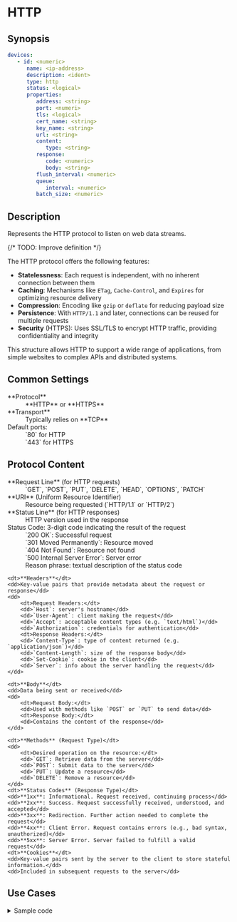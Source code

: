 # HTTP

## Synopsis

```yaml
devices:
   - id: <numeric>
      name: <ip-address>
      description: <ident>
      type: http
      status: <logical>
      properties:
         address: <string>
         port: <numeri>
         tls: <logical>
         cert_name: <string>
         key_name: <string>
         url: <string>
         content:
            type: <string>
         response:
            code: <numeric>
            body: <string>
         flush_interval: <numeric>
         queue:
            interval: <numeric>
         batch_size: <numeric>
```

## Description

Represents the HTTP protocol to listen on web data streams.

{/* TODO: Improve definition */}

The HTTP protocol offers the following features:

* **Statelessness**: Each request is independent, with no inherent connection between them
* **Caching**: Mechanisms like `ETag`, `Cache-Control`, and `Expires` for optimizing resource delivery
* **Compression**: Encoding like `gzip` or `deflate` for reducing payload size
* **Persistence**: With `HTTP/1.1` and later, connections can be reused for multiple requests
* **Security** (HTTPS): Uses SSL/TLS to encrypt HTTP traffic, providing confidentiality and integrity

This structure allows HTTP to support a wide range of applications, from simple websites to complex APIs and distributed systems.

## Common Settings

<dl>
	<dt>**Protocol**</dt>
	<dd>**HTTP** or **HTTPS**</dd>
	<dt>**Transport**</dt>
	<dd>
		Typically relies on **TCP**
		<dt>Default ports:</dt>
		<dd>`80` for HTTP</dd>
		<dd>`443` for HTTPS</dd>
	</dd>
</dl>

## Protocol Content

<dl>
	<dt>**Request Line** (for HTTP requests)</dt>
	<dd>`GET`, `POST`, `PUT`, `DELETE`, `HEAD`, `OPTIONS`, `PATCH`</dd>
	<dt>**URI**  (Uniform Resource Identifier)</dt>
	<dd>Resource being requested (`HTTP/1.1` or `HTTP/2`)</dd>
	<dt>**Status Line** (for HTTP responses)</dt>
	<dd>HTTP version used in the response</dd>
	<dd>
		<dt>Status Code: 3-digit code indicating the result of the request</dt>
			<dd>`200 OK`: Successful request</dd>
			<dd>`301 Moved Permanently`: Resource moved</dd>
			<dd>`404 Not Found`: Resource not found</dd>
			<dd>`500 Internal Server Error`: Server error</dd>
			<dd>Reason phrase: textual description of the status code</dd>
	</dd>

	<dt>**Headers**</dt>
	<dd>Key-value pairs that provide metadata about the request or response</dd>
	<dd>
		<dt>Request Headers:</dt>
		<dd>`Host`: server's hostname</dd>
		<dd>`User-Agent`: client making the request</dd>
		<dd>`Accept`: acceptable content types (e.g. `text/html`)</dd>
		<dd>`Authorization`: credentials for authentication</dd>
		<dt>Response Headers:</dt>
		<dd>`Content-Type`: type of content returned (e.g. `application/json`)</dd>
		<dd>`Content-Length`: size of the response body</dd>
		<dd>`Set-Cookie`: cookie in the client</dd>
		<dd>`Server`: info about the server handling the request</dd>
	</dd>

	<dt>**Body**</dt>
	<dd>Data being sent or received</dd>
	<dd>
		<dt>Request Body:</dt>
		<dd>Used with methods like `POST` or `PUT` to send data</dd>
		<dt>Response Body:</dt>
		<dd>Contains the content of the response</dd>
	</dd>

	<dt>**Methods** (Request Type)</dt>
	<dd>
		<dt>Desired operation on the resource:</dt>
		<dd>`GET`: Retrieve data from the server</dd>
		<dd>`POST`: Submit data to the server</dd>
		<dd>`PUT`: Update a resource</dd>
		<dd>`DELETE`: Remove a resource</dd>
	</dd>
	<dt>**Status Codes** (Response Type)</dt>
	<dd>**1xx**: Informational. Request received, continuing process</dd>
	<dd>**2xx**: Success. Request successfully received, understood, and accepted</dd>
	<dd>**3xx**: Redirection. Further action needed to complete the request</dd>
	<dd>**4xx**: Client Error. Request contains errors (e.g., bad syntax, unauthorized)</dd>
	<dd>**5xx**: Server Error. Server failed to fulfill a valid request</dd>
	<dt>**Cookies**</dt>
	<dd>Key-value pairs sent by the server to the client to store stateful information.</dd>
	<dd>Included in subsequent requests to the server</dd>
</dl>

## Use Cases

<details>
<summary>Sample code</summary>
```yaml
{/* TODO: Provide configuration */}
```
</details>
